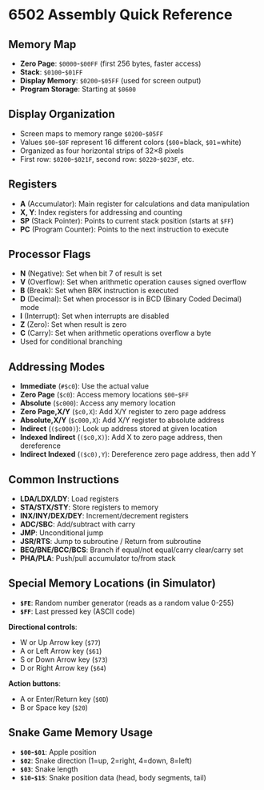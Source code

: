# 6502 Assembly Quick Reference

## Memory Map
- **Zero Page**: `$0000`-`$00FF` (first 256 bytes, faster access)
- **Stack**: `$0100`-`$01FF`
- **Display Memory**: `$0200`-`$05FF` (used for screen output)
- **Program Storage**: Starting at `$0600`

## Display Organization
- Screen maps to memory range `$0200`-`$05FF`
- Values `$00`-`$0F` represent 16 different colors (`$00`=black, `$01`=white)
- Organized as four horizontal strips of 32×8 pixels
- First row: `$0200`-`$021F`, second row: `$0220`-`$023F`, etc.

## Registers
- **A** (Accumulator): Main register for calculations and data manipulation
- **X, Y**: Index registers for addressing and counting
- **SP** (Stack Pointer): Points to current stack position (starts at `$FF`)
- **PC** (Program Counter): Points to the next instruction to execute

## Processor Flags
- **N** (Negative): Set when bit 7 of result is set
- **V** (Overflow): Set when arithmetic operation causes signed overflow
- **B** (Break): Set when BRK instruction is executed
- **D** (Decimal): Set when processor is in BCD (Binary Coded Decimal) mode
- **I** (Interrupt): Set when interrupts are disabled
- **Z** (Zero): Set when result is zero
- **C** (Carry): Set when arithmetic operations overflow a byte
- Used for conditional branching

## Addressing Modes
- **Immediate** (`#$c0`): Use the actual value
- **Zero Page** (`$c0`): Access memory locations `$00`-`$FF`
- **Absolute** (`$c000`): Access any memory location
- **Zero Page,X/Y** (`$c0,X`): Add X/Y register to zero page address
- **Absolute,X/Y** (`$c000,X`): Add X/Y register to absolute address
- **Indirect** (`($c000)`): Look up address stored at given location
- **Indexed Indirect** (`($c0,X)`): Add X to zero page address, then dereference
- **Indirect Indexed** (`($c0),Y`): Dereference zero page address, then add Y

## Common Instructions
- **LDA/LDX/LDY**: Load registers
- **STA/STX/STY**: Store registers to memory
- **INX/INY/DEX/DEY**: Increment/decrement registers
- **ADC/SBC**: Add/subtract with carry
- **JMP**: Unconditional jump
- **JSR/RTS**: Jump to subroutine / Return from subroutine
- **BEQ/BNE/BCC/BCS**: Branch if equal/not equal/carry clear/carry set
- **PHA/PLA**: Push/pull accumulator to/from stack

## Special Memory Locations (in Simulator)
- **`$FE`**: Random number generator (reads as a random value 0-255)
- **`$FF`**: Last pressed key (ASCII code)

**Directional controls**:
- W or Up Arrow key (`$77`)
- A or Left Arrow key (`$61`)
- S or Down Arrow key (`$73`)
- D or Right Arrow key (`$64`)

**Action buttons**:
- A or Enter/Return key (`$0D`)
- B or Space key (`$20`)

## Snake Game Memory Usage
- **`$00`-`$01`**: Apple position
- **`$02`**: Snake direction (1=up, 2=right, 4=down, 8=left)
- **`$03`**: Snake length
- **`$10`-`$15`**: Snake position data (head, body segments, tail)
